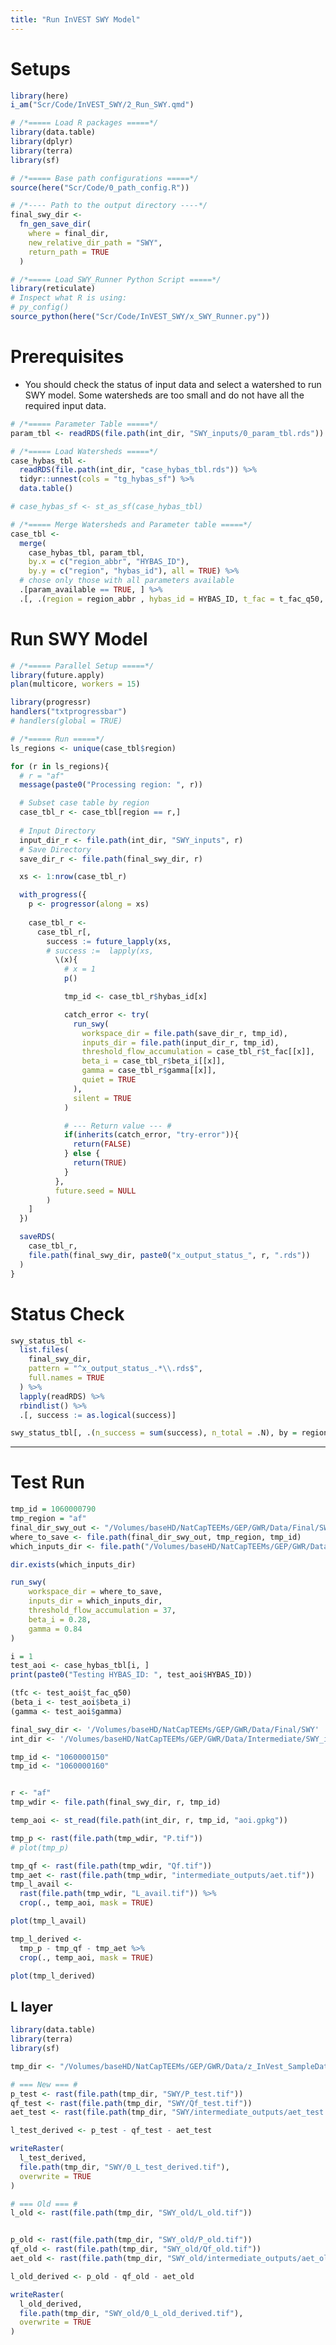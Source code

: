 ```yaml
---
title: "Run InVEST SWY Model"
---
```


# Setups
```r
library(here)
i_am("Scr/Code/InVEST_SWY/2_Run_SWY.qmd")

# /*===== Load R packages =====*/
library(data.table)
library(dplyr)
library(terra)
library(sf)

# /*===== Base path configurations =====*/
source(here("Scr/Code/0_path_config.R"))

# /*---- Path to the output directory ----*/
final_swy_dir <- 
  fn_gen_save_dir(
    where = final_dir,
    new_relative_dir_path = "SWY",
    return_path = TRUE
  )

# /*===== Load SWY_Runner Python Script =====*/
library(reticulate)
# Inspect what R is using:
# py_config()
source_python(here("Scr/Code/InVEST_SWY/x_SWY_Runner.py"))
```

# Prerequisites
+ You should check the status of input data and select a watershed to run SWY model. Some watersheds are too small and do not have all the required input data.

```r
# /*===== Parameter Table =====*/
param_tbl <- readRDS(file.path(int_dir, "SWY_inputs/0_param_tbl.rds"))

# /*===== Load Watersheds =====*/
case_hybas_tbl <- 
  readRDS(file.path(int_dir, "case_hybas_tbl.rds")) %>%
  tidyr::unnest(cols = "tg_hybas_sf") %>%
  data.table()

# case_hybas_sf <- st_as_sf(case_hybas_tbl)

# /*===== Merge Watersheds and Parameter table =====*/
case_tbl <- 
  merge(
    case_hybas_tbl, param_tbl, 
    by.x = c("region_abbr", "HYBAS_ID"), 
    by.y = c("region", "hybas_id"), all = TRUE) %>%
  # chose only those with all parameters available
  .[param_available == TRUE, ] %>%
  .[, .(region = region_abbr , hybas_id = HYBAS_ID, t_fac = t_fac_q50, beta_i, gamma)]
```

# Run SWY Model


```r
# /*===== Parallel Setup =====*/
library(future.apply)
plan(multicore, workers = 15)

library(progressr)
handlers("txtprogressbar")
# handlers(global = TRUE)

# /*===== Run =====*/
ls_regions <- unique(case_tbl$region)

for (r in ls_regions){
  # r = "af"
  message(paste0("Processing region: ", r))

  # Subset case table by region
  case_tbl_r <- case_tbl[region == r,]
  
  # Input Directory
  input_dir_r <- file.path(int_dir, "SWY_inputs", r)
  # Save Directory
  save_dir_r <- file.path(final_swy_dir, r)

  xs <- 1:nrow(case_tbl_r)

  with_progress({
    p <- progressor(along = xs)
    
    case_tbl_r <- 
      case_tbl_r[,
        success := future_lapply(xs,
        # success :=  lapply(xs,
          \(x){
            # x = 1
            p()

            tmp_id <- case_tbl_r$hybas_id[x]

            catch_error <- try(
              run_swy(
                workspace_dir = file.path(save_dir_r, tmp_id),
                inputs_dir = file.path(input_dir_r, tmp_id),
                threshold_flow_accumulation = case_tbl_r$t_fac[[x]],
                beta_i = case_tbl_r$beta_i[[x]],
                gamma = case_tbl_r$gamma[[x]],
                quiet = TRUE
              ),
              silent = TRUE
            )

            # --- Return value --- #
            if(inherits(catch_error, "try-error")){
              return(FALSE)
            } else {
              return(TRUE)
            }
          },
          future.seed = NULL
        )
    ]
  })

  saveRDS(
    case_tbl_r, 
    file.path(final_swy_dir, paste0("x_output_status_", r, ".rds"))
  )
}
```

# Status Check

```r
swy_status_tbl <- 
  list.files(
    final_swy_dir, 
    pattern = "^x_output_status_.*\\.rds$", 
    full.names = TRUE
  ) %>%
  lapply(readRDS) %>%
  rbindlist() %>%
  .[, success := as.logical(success)]

swy_status_tbl[, .(n_success = sum(success), n_total = .N), by = region][order(region)]
```



---

# Test Run


```r
tmp_id = 1060000790
tmp_region = "af"
final_dir_swy_out <- "/Volumes/baseHD/NatCapTEEMs/GEP/GWR/Data/Final/SWY"
where_to_save <- file.path(final_dir_swy_out, tmp_region, tmp_id)
which_inputs_dir <- file.path("/Volumes/baseHD/NatCapTEEMs/GEP/GWR/Data/Intermediate/SWY_inputs", tmp_region, tmp_id)

dir.exists(which_inputs_dir)

run_swy(
    workspace_dir = where_to_save,
    inputs_dir = which_inputs_dir,
    threshold_flow_accumulation = 37,
    beta_i = 0.28,
    gamma = 0.84
)
```



```r
i = 1
test_aoi <- case_hybas_tbl[i, ]
print(paste0("Testing HYBAS_ID: ", test_aoi$HYBAS_ID))

(tfc <- test_aoi$t_fac_q50)
(beta_i <- test_aoi$beta_i)
(gamma <- test_aoi$gamma)

final_swy_dir <- '/Volumes/baseHD/NatCapTEEMs/GEP/GWR/Data/Final/SWY'
int_dir <- '/Volumes/baseHD/NatCapTEEMs/GEP/GWR/Data/Intermediate/SWY_inputs'

tmp_id <- "1060000150"
tmp_id <- "1060000160"


r <- "af"
tmp_wdir <- file.path(final_swy_dir, r, tmp_id)

temp_aoi <- st_read(file.path(int_dir, r, tmp_id, "aoi.gpkg"))

tmp_p <- rast(file.path(tmp_wdir, "P.tif"))
# plot(tmp_p)

tmp_qf <- rast(file.path(tmp_wdir, "Qf.tif"))
tmp_aet <- rast(file.path(tmp_wdir, "intermediate_outputs/aet.tif"))
tmp_l_avail <- 
  rast(file.path(tmp_wdir, "L_avail.tif")) %>%
  crop(., temp_aoi, mask = TRUE)

plot(tmp_l_avail)

tmp_l_derived <- 
  tmp_p - tmp_qf - tmp_aet %>%
  crop(., temp_aoi, mask = TRUE)

plot(tmp_l_derived)


```



## L layer
```r
library(data.table)
library(terra)
library(sf)

tmp_dir <- "/Volumes/baseHD/NatCapTEEMs/GEP/GWR/Data/z_InVest_SampleData/x_output"

# === New === #
p_test <- rast(file.path(tmp_dir, "SWY/P_test.tif"))
qf_test <- rast(file.path(tmp_dir, "SWY/Qf_test.tif"))
aet_test <- rast(file.path(tmp_dir, "SWY/intermediate_outputs/aet_test.tif"))

l_test_derived <- p_test - qf_test - aet_test

writeRaster(
  l_test_derived,
  file.path(tmp_dir, "SWY/0_L_test_derived.tif"),
  overwrite = TRUE
)

# === Old === #
l_old <- rast(file.path(tmp_dir, "SWY_old/L_old.tif"))


p_old <- rast(file.path(tmp_dir, "SWY_old/P_old.tif"))
qf_old <- rast(file.path(tmp_dir, "SWY_old/Qf_old.tif"))
aet_old <- rast(file.path(tmp_dir, "SWY_old/intermediate_outputs/aet_old.tif"))

l_old_derived <- p_old - qf_old - aet_old

writeRaster(
  l_old_derived,
  file.path(tmp_dir, "SWY_old/0_L_old_derived.tif"),
  overwrite = TRUE
)


```